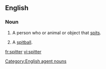 ==English==
===Noun===
{{en-noun}}
# A person who or animal or object that [[spit]]s.
# {{baseball}} A [[spitball]].

[[Category:English agent nouns]]

[[fr:spitter]]
[[vi:spitter]]